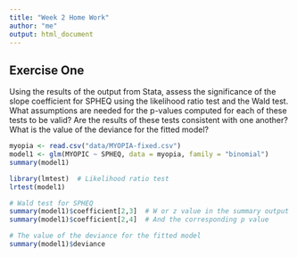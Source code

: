 ```yaml
---
title: "Week 2 Home Work"
author: "me"
output: html_document
---
```


## Exercise One

Using the results of the output from Stata, assess the significance of the slope coefficient for SPHEQ using the likelihood ratio test and the Wald test. 
What assumptions are needed for the p-values computed for each of these tests to be valid? Are the results of these tests consistent with one another? What is the value of the deviance for the fitted model?

```r
myopia <- read.csv("data/MYOPIA-fixed.csv")
model1 <- glm(MYOPIC ~ SPHEQ, data = myopia, family = "binomial")
summary(model1)

library(lmtest)  # Likelihood ratio test
lrtest(model1)

# Wald test for SPHEQ
summary(model1)$coefficient[2,3]  # W or z value in the summary output
summary(model1)$coefficient[2,4]  # And the corresponding p value

# The value of the deviance for the fitted model
summary(model1)$deviance
```
